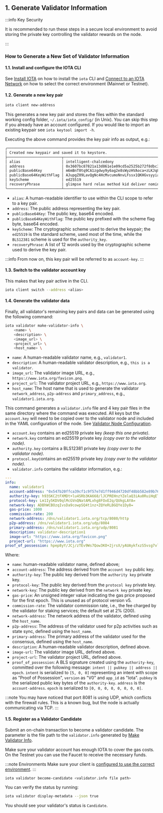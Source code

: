 ## 1. Generate Validator Information

:::info Key Security

It is recommended to run these steps in a secure local environment to avoid
storing the private key controlling the validator rewards on the node.

:::


### How to Generate a New Set of Validator Information

#### 1.1. Install and configure the IOTA CLI

See [Install IOTA](https://docs.iota.org/developer/getting-started/install-iota) on how to install the `iota` CLI and [Connect to an IOTA Network](https://docs.iota.org/developer/getting-started/connect) on how to select the correct environment (Mainnet or Testnet).

#### 1.2. Generate a new key pair

```bash
iota client new-address
```
This generates a new key pair and stores the files within the standard working config folder, `~/.iota/iota_config/` (in Unix).
You can skip this step if you already have an account configured. If you would like to import an existing keypair see `iota keytool import -h`.

Executing the above command provides the key pair info as output, e.g.:

```bash
╭────────────────────────────────────────────────────────────────────────────────────────────────────────╮
│ Created new keypair and saved it to keystore.                                                          │
├─────────────────────────┬──────────────────────────────────────────────────────────────────────────────┤
│ alias                   │ intelligent-chalcedony                                                       │
│ address                 │ 0x3607bc87821a13d861e1e09cd5a2525b272f8dbc3e00556a8baf940a39120f32           │
│ publicBase64Key         │ m6mBnT0tq9CA1zgdwy9y6ag2e8sWyzHVAoca+zLKJq8=                                 │
│ publicBase64KeyWithFlag │ AJupgZ09LavQgNc4HcMvcumoNnvLFssx1QKHGvsyyiav                                 │
│ keyScheme               │ ed25519                                                                      │
│ recoveryPhrase          │ glimpse hard relax method kid deliver nominee wait brief surprise speed pond │
╰─────────────────────────┴──────────────────────────────────────────────────────────────────────────────╯
```

- `alias`: A human-readable identifier to use within the CLI scope to refer to a key pair.
- `address`: The public address representing the key pair.
- `publicBase64Key`: The public key, base64 encoded.
- `publicBase64KeyWithFlag`: The public key prefixed with the scheme flag byte, base64 encoded.
- `keyScheme`: The cryptographic scheme used to derive the keypair; the `ed25519` is the standard scheme, used most of the time, while the `BLS12381` scheme is used for the `authority_key`.
- `recoveryPhrase`: A list of 12 words used by the cryptographic scheme used to derive the key pair.

:::info
From now on, this key pair will be referred to as `account-key`.
:::

#### 1.3. Switch to the validator account key

This makes that key pair active in the CLI.

```bash
iota client switch --address <alias>
```

#### 1.4. Generate the validator data

Finally, all validator's remaining key pairs and data can be generated using the following command:

```bash
iota validator make-validator-info \
    <name> \
    <description> \
    <image_url> \
    <project_url> \
    <host_name> \
```

- `name`: A human-readable validator name, e.g., `validator1`.
- `description`: A human-readable validator description, e.g., `this is a validator`.
- `image_url`: The validator image URL, e.g., `https://www.iota.org/favicon.png`.
- `project_url`: The validator project URL, e.g., `https://www.iota.org`.
- `host_name`: The host name that is used to generate the validator `network_address`, `p2p-address` and `primary_address`, e.g., `validator1.iota.org`.

This command generates a `validator.info` file and 4 key pair files in the same directory where the command was executed. All keys but the `account.key` will need to be copied over to the validator node and included in the YAML configuration of the node. See [Validator Node Configuration](https://docs.iota.org/operator/validator-node/configuration).

- `account.key` contains an ed25519 private key _(keep this one private)_.
- `network.key` contains an ed25519 private key _(copy over to the validator node)_.
- `authority.key` contains a BLS12381 private key _(copy over to the validator node)_.
- `protocol.key`contains an ed25519 private key _(copy over to the validator node)_.
- `validator.info` contains the validator information, e.g.:

```yaml
---
info:
  name: validator1
  account-address: "0x547b20ffca39cf1c9f57e7d1ff946d4720df48bb582e89b763b5d488ec23f5fa"
  authority-key: h93SKC2tFXMDt+lu4SRb3KA668/lJCPREHnzYZelaQ3iAu0RuiHqETBg/1jkV9HFCECvBCrzKjTuVD/bt5yUDon5nPKQmCyYEmx0NRQmxfP7Szpg17YZ388eT+aTnGEK
  protocol-key: Lm1Iy5KDV0qlMcGVnQNatAMLxhg8FOxE2q/QUkgLAYA=
  network-key: ADBhWCBOzqIvsDa9cowpSQ4t1nz+ZQYeRLBGQYe1Dy8=
  gas-price: 1000
  commission-rate: 200
  network-address: /dns/validator1.iota.org/tcp/8080/http
  p2p-address: /dns/validator1.iota.org/udp/8084
  primary-address: /dns/validator1.iota.org/udp/8081
  description: validator-description1
  image-url: "https://www.iota.org/favicon.png"
  project-url: "https://www.iota.org"
proof_of_possession: hpep8yY/JCj/zTEv9Ws7Qow3KO+2jrsX/yAUAykfxzS5vsg7vlwsscJpspf4XF/u
```

Where:

- `name`: human-readable validator name, defined above;
- `account-address`: The address derived from the `account key` public key.
- `authority-key`: The public key derived from the `authority key` private key.
- `protocol-key`: The public key derived from the `protocol key` private key.
- `network-key`: The public key derived from the `network key` private key.
- `gas-price`: An unsigned integer value indicating the gas price proposed for the first epoch. This is unused as of protocol version v5.
- `commission-rate`: The validator commission rate, i.e., the fee charged by the validator for staking services; the default set at 2% (200).
- `network-address`: The network address of the validator, defined using the `host_name`.
- `p2p-address`: The address of the validator used for p2p activities such as state sync, defined using the `host_name`.
- `primary-address`: The primary address of the validator used for the consensus, defined using the `host_name`.
- `description`: A human-readable validator description, defined above.
- `image-url`: The validator image URL, defined above.
- `project-url`: The validator project URL, defined above.
- `proof_of_possession`: A BLS signature created using the `authority-key`, committed over the following message: `intent || pubkey || address || epoch`. `intent` is serialized to `[5, 0, 0]` representing an intent with scope as "Proof of Possession", `version` as "V0" and `app_id` as "Iota". `pubkey` is the serialized public key bytes of the `authority-key`. `address` is the `account-address`. `epoch` is serialized to `[0, 0, 0, 0, 0, 0, 0, 0]`.

:::note
You may have noticed that port 8081 is using UDP, which conflicts with the firewall rules.
This is a known bug, but the node is actually communicating via TCP.
:::


#### 1.5. Register as a Validator Candidate

Submit an on-chain transaction to become a validator candidate. The parameter is the file path to the `validator.info` generated by [Make Validator Info](#1-generate-validator-information).

Make sure your validator account has enough IOTA to cover the gas costs.
On the Testnet you can use the Faucet to receive the necessary funds.

:::note Environments
Make sure your client is [configured to use the correct environment](https://docs.iota.org/developer/getting-started/connect#connect-your-cli-to-a-network).
:::

```bash
iota validator become-candidate <validator.info file path>
```

You can verify the status by running:

```bash
iota validator display-metadata --json true
```

You should see your validator's status is `Candidate`.
